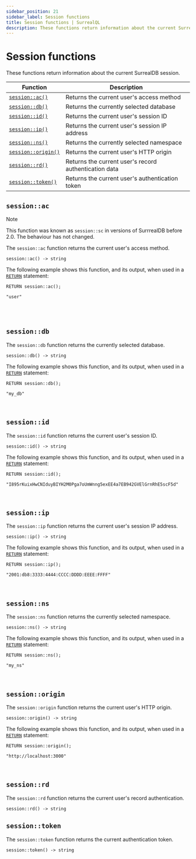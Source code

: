 ```yaml
---
sidebar_position: 21
sidebar_label: Session functions
title: Session functions | SurrealQL
description: These functions return information about the current SurrealDB session.
---
```


# Session functions

These functions return information about the current SurrealDB session.

<table>
  <thead>
    <tr>
      <th scope="col">Function</th>
      <th scope="col">Description</th>
    </tr>
  </thead>
  <tbody>
    <tr>
      <td scope="row" data-label="Function"><a href="#sessionac"><code>session::ac()</code></a></td>
      <td scope="row" data-label="Description">Returns the current user's access method</td>
    </tr>
    <tr>
      <td scope="row" data-label="Function"><a href="#sessiondb"><code>session::db()</code></a></td>
      <td scope="row" data-label="Description">Returns the currently selected database</td>
    </tr>
    <tr>
      <td scope="row" data-label="Function"><a href="#sessionid"><code>session::id()</code></a></td>
      <td scope="row" data-label="Description">Returns the current user's session ID</td>
    </tr>
    <tr>
      <td scope="row" data-label="Function"><a href="#sessionip"><code>session::ip()</code></a></td>
      <td scope="row" data-label="Description">Returns the current user's session IP address</td>
    </tr>
    <tr>
      <td scope="row" data-label="Function"><a href="#sessionns"><code>session::ns()</code></a></td>
      <td scope="row" data-label="Description">Returns the currently selected namespace</td>
    </tr>
    <tr>
      <td scope="row" data-label="Function"><a href="#sessionorigin"><code>session::origin()</code></a></td>
      <td scope="row" data-label="Description">Returns the current user's HTTP origin</td>
    </tr>
    <tr>
      <td scope="row" data-label="Function"><a href="#sessionrd"><code>session::rd()</code></a></td>
      <td scope="row" data-label="Description">Returns the current user's record authentication data</td>
    </tr>
    <tr>
      <td scope="row" data-label="Function"><a href="#sessiontoken"><code>session::token()</code></a></td>
      <td scope="row" data-label="Description">Returns the current user's authentication token</td>
    </tr>
  </tbody>
</table>

## `session::ac`

<Since v="v2.0.0" />

> [!NOTE]
> This function was known as `session::sc` in versions of SurrrealDB before 2.0. The behaviour has not changed.

The `session::ac` function returns the current user's access method.

```surql title="API DEFINITION"
session::ac() -> string
```

The following example shows this function, and its output, when used in a [`RETURN`](/docs/surrealql/statements/return) statement:

```surql
RETURN session::ac();

"user"
```

<br /><br />

## `session::db`

The `session::db` function returns the currently selected database.

```surql title="API DEFINITION"
session::db() -> string
```
The following example shows this function, and its output, when used in a [`RETURN`](/docs/surrealql/statements/return) statement:

```surql
RETURN session::db();

"my_db"
```

<br />

## `session::id`

The `session::id` function returns the current user's session ID.

```surql title="API DEFINITION"
session::id() -> string
```
The following example shows this function, and its output, when used in a [`RETURN`](/docs/surrealql/statements/return) statement:

```surql
RETURN session::id();

"I895rKuixHwCNIduyBIYH2M0Pga7oUmWnng5exEE4a7EB942GVElGrnRhE5scF5d"
```

<br />

## `session::ip`

The `session::ip` function returns the current user's session IP address.

```surql title="API DEFINITION"
session::ip() -> string
```
The following example shows this function, and its output, when used in a [`RETURN`](/docs/surrealql/statements/return) statement:

```surql
RETURN session::ip();

"2001:db8:3333:4444:CCCC:DDDD:EEEE:FFFF"
```

<br />

## `session::ns`

The `session::ns` function returns the currently selected namespace.

```surql title="API DEFINITION"
session::ns() -> string
```
The following example shows this function, and its output, when used in a [`RETURN`](/docs/surrealql/statements/return) statement:

```surql
RETURN session::ns();

"my_ns"
```

<br />

## `session::origin`

The `session::origin` function returns the current user's HTTP origin.

```surql title="API DEFINITION"
session::origin() -> string
```
The following example shows this function, and its output, when used in a [`RETURN`](/docs/surrealql/statements/return) statement:

```surql
RETURN session::origin();

"http://localhost:3000"
```

<br />

## `session::rd`

<Since v="v2.0.0" />

The `session::rd` function returns the current user's record authentication.

```surql title="API DEFINITION"
session::rd() -> string
```

## `session::token`

The `session::token` function returns the current authentication token.

```surql title="API DEFINITION"
session::token() -> string
```

<br />
